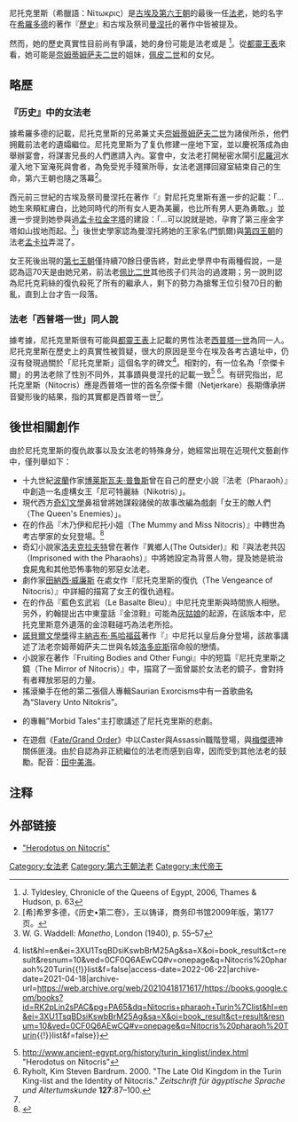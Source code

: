 {{Pharaoh Infobox
|Name=尼托克里斯
|Alt=尼托克丽丝
|Image= 
|Caption=
|NomenHiero=<hiero>n:t*Z5-i-X7:r-t:Z4-G7</hiero>
|Reign=
|Dynasty=[[古埃及|古埃及]][[第六王朝|第六王朝]]
|Coregency=
|Predecessor=[[奈姆蒂姆萨夫二世|奈姆蒂姆萨夫二世]]
|Successor={{tsl|en|Menkare|門凱爾一世}}
|Spouse=[[奈姆蒂姆薩夫二世|奈姆蒂姆薩夫二世]]
|Children=
|Father=[[佩皮二世|佩皮二世]]
|Mother={{tsl|en|Neith (wife of Pepi II)|涅伊特(女王)}}
|Born=
|Died=
|Burial=
|Monuments=
}}

尼托克里斯（希臘語：Νίτωκρις）是[[古埃及|古埃及]][[第六王朝|第六王朝]]的最後一任[[法老|法老]]，她的名字在[[希羅多德|希羅多德]]的著作『[[歷史_(希羅多德)|歷史]]』和古埃及祭司[[曼涅托|曼涅托]]的著作中皆被提及。

然而，她的歷史真實性目前尚有爭議，她的身份可能是法老或是{{tsl|en|Interregnum queen|空位女王}} <ref>J. Tyldesley, Chronicle of the Queens of Egypt, 2006, Thames & Hudson, p. 63</ref>。從[[都靈王表|都靈王表]]來看，她可能是[[奈姆蒂姆萨夫二世|奈姆蒂姆萨夫二世]]的姐妹，[[佩皮二世|佩皮二世]]和{{tsl|en|Neith (wife of Pepi II)|涅伊特(女王)}}的女兒。

== 略歷 ==
===『历史』中的女法老===
據希羅多德的記載，尼托克里斯的兄弟兼丈夫[[奈姆蒂姆萨夫二世|奈姆蒂姆萨夫二世]]为諸侯所杀，他們拥戴前法老的遺孀繼位。尼托克里斯为了复仇修建一座地下室，並以慶祝落成為由舉辦宴會，将謀害兄長的人們邀請入內。宴會中，女法老打開秘密水閘引[[尼羅河|尼羅河]]水灌入地下室淹死與會者，為免受兇手殘黨所辱，女法老選擇回寢室結束自己的生命，第六王朝也隨之落幕<ref>[希]希罗多德，《历史•第二卷》，王以铸译，商务印书馆2009年版，第177页。</ref>。

西元前三世紀的古埃及祭司曼涅托在著作『{{tsl|en|Manetho#Aegyptiaca|埃及史}}』對尼托克里斯有進一步的記載：「...她生來頰紅膚白，比她同時代的所有女人更為美麗，也比所有男人更為勇敢。」並進一步提到她參與過[[孟卡拉金字塔|孟卡拉金字塔]]的建設：「...可以說就是她，孕育了第三座金字塔如山拔地而起。<ref name="waddell">W. G. Waddell: ''Manetho'', London (1940), p. 55–57</ref>」後世史學家認為曼涅托將她的王家名(門凱爾)與[[第四王朝|第四王朝]]的法老[[孟卡拉|孟卡拉]]弄混了。

女王死後出現的[[第七王朝|第七王朝]]僅持續70餘日便告終，對此史學界中有兩種假說，一是認為這70天是由她兄弟，前法老[[佩比二世|佩比二世]]其他孩子们共治的過渡期；另一說則認為尼托克莉絲的復仇殺死了所有的繼承人，剩下的勢力為搶奪王位引發70日的動亂，直到{{tsl|en|Menkare|門凱爾一世}}上台才告一段落。

=== 法老「西普塔一世」同人說 ===
據考據，尼托克里斯很有可能與[[都靈王表|都靈王表]]上記載的男性法老[[西普塔一世|西普塔一世]]為同一人。尼托克里斯在歷史上的真實性被質疑，很大的原因是至今在埃及各考古遺址中，仍沒有發現過關於「尼托克里斯」這個名字的碑文<ref>{{cite book|last=Lloyd|first=Alan B.|title=A Companion to Ancient Egypt|year=2010|publisher=Wiley-Blackwell|isbn=978-1-4443-2006-0|url=https://books.google.com/books?id=RK2pLin2sPAC&pg=PA65&dq=Nitocris+pharaoh+Turin{{!}}list&hl=en&ei=3XU1TsqBDsiKswbBrM25Ag&sa=X&oi=book_result&ct=result&resnum=10&ved=0CF0Q6AEwCQ#v=onepage&q=Nitocris%20pharaoh%20Turin{{!}}list&f=false|access-date=2022-06-22|archive-date=2021-04-18|archive-url=https://web.archive.org/web/20210418171617/https://books.google.com/books?id=RK2pLin2sPAC&pg=PA65&dq=Nitocris+pharaoh+Turin%7Clist&hl=en&ei=3XU1TsqBDsiKswbBrM25Ag&sa=X&oi=book_result&ct=result&resnum=10&ved=0CF0Q6AEwCQ#v=onepage&q=Nitocris%20pharaoh%20Turin{{!}}list&f=false}}</ref>。相對的，有一位名為「奈傑卡爾」的男法老除了性別不同外，其事蹟與曼涅托的記載一致<ref>http://www.ancient-egypt.org/history/turin_kinglist/index.html {{Wayback|url=http://www.ancient-egypt.org/history/turin_kinglist/index.html |date=20090402025326 }} "Herodotus on Nitocris"</ref> <ref name="#1">Ryholt, Kim Steven Bardrum. 2000. "The Late Old Kingdom in the Turin King-list and the Identity of Nitocris." ''Zeitschrift für ägyptische Sprache und Altertumskunde'' '''127''':87–100.</ref>。有研究指出，尼托克里斯（Nitocris）應是西普塔一世的首名奈傑卡爾（Netjerkare）長期傳承拼音變形後的結果，指的其實都是西普塔一世<ref name="#1"/>。

== 後世相關創作 ==
由於尼托克里斯的復仇故事以及女法老的特殊身分，她經常出現在近現代文藝創作中，僅列舉如下：
* 十九世紀[[波蘭|波蘭]]作家[[博莱斯瓦夫·普鲁斯|博莱斯瓦夫·普鲁斯]]曾在自己的歷史小說『法老（Pharaoh）』中創造一名虛構女王「尼可特麗絲（Nikotris）」。
* 現代西方[[奇幻文學|奇幻文學]]鼻祖{{tsl|en|Edward Plunkett, 18th Baron of Dunsany|鄧薩尼男爵}}曾將她謀殺諸侯的故事改編為戲劇「女王的敵人們（The Queen's Enemies）」。
* 在{{tsl|en|George Griffith|喬治·格里菲斯}}的作品『木乃伊和尼托小姐（The Mummy and Miss Nitocris）』中轉世為考古學家的女兒登場。<ref>{{cite book|url=http://www.gutenberg.org/files/19231/19231-h/19231-h.htm|title=The Mummy and Miss Nitocris|last=Griffith|first=George|date=1976|publisher=Arno Press|accessdate=2016-07-23|archive-date=2016-06-23|archive-url=https://web.archive.org/web/20160623172822/http://www.gutenberg.org/files/19231/19231-h/19231-h.htm|dead-url=no}}</ref>
* 奇幻小說家[[洛夫克拉夫特|洛夫克拉夫特]]曾在著作『異鄉人(The Outsider)』和『與法老共囚（Imprisoned with the Pharaohs）』中將她設定為背景人物，提及她是統治食屍鬼和其他恐怖事物的邪惡女法老。
* 劇作家[[田納西·威廉斯|田納西·威廉斯]] 在處女作『尼托克里斯的復仇（The Vengeance of Nitocris）』中詳細的描寫了女王的復仇過程。
* 在{{tsl|en|John Knittel|約翰∙尼特歐}}的作品『藍色玄武岩（Le Basalte Bleu）』中尼托克里斯與時間旅人相戀。另外，約翰提出古中東童話『金涼鞋』可能為[[灰姑娘|灰姑娘]]的起源，在該版本中，尼托克里斯意外遺落的金涼鞋碰巧為法老所拾。
* [[諾貝爾文學獎|諾貝爾文學獎]]得主[[納吉布·馬哈福茲|納吉布·馬哈福茲]]著作『{{le|洛多比斯|Rhadopis of Nubia}}』中尼托以皇后身分登場，該故事講述了法老奈姆蒂姆萨夫二世與名妓[[洛多庇斯|洛多庇斯]]宿命般的戀情。
* 小說家{{tsl|en|Brian Lumley|布萊恩·蘭萊}}在著作『Fruiting Bodies and Other Fungi』中的短篇『尼托克里斯之鏡（The Mirror of Nitocris）』中，描寫了一面曾屬於女法老的鏡子，會對持有者釋放邪惡的力量。
* 搖滾樂手{{tsl|en|Karl Sanders|卡爾·山德斯}}在他的第二張個人專輯Saurian Exorcisms中有一首歌曲名為“Slavery Unto Nitokris”。
* {{tsl|en|Celtic Frost|Celtic Frost}}的專輯"Morbid Tales"主打歌講述了尼托克里斯的悲劇。
* 在遊戲《[[Fate/Grand_Order|Fate/Grand Order]]》中以Caster與Assassin職階登場，與[[梅傑德|梅傑德]]神關係匪淺。由於自認為非正統繼位的法老而感到自卑，因而受到其他法老的鼓勵。配音：[[田中美海|田中美海]]。

==注释==
{{Reflist}}

==外部链接==
*[https://web.archive.org/web/20120303003953/http://www.reshafim.org.il/ad/egypt/herodotus/nitocris.htm "Herodotus on Nitocris"]

{{Commonscat|Nitocris}}
{{著名埃及统治者}}

{{Authority control}}
[[Category:女法老|Category:女法老]]
[[Category:第六王朝法老|Category:第六王朝法老]]
[[Category:末代帝王|Category:末代帝王]]